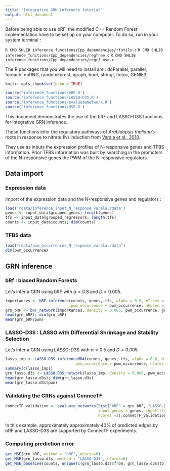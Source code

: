 ```yaml
---
title: "Integrative GRN inference tutorial"
output: html_document
---
```


Before being able to use bRF, the modified C++ Random Forest implementation have to be set up on your computer. To do so, run in your system terminal :

```R CMD SHLIB inference_functions/Cpp_dependencies/rfutils.c```
```R CMD SHLIB inference_functions/Cpp_dependencies/regTree.c```
```R CMD SHLIB inference_functions/Cpp_dependencies/regrf_mse.c```

The R packages that you will need to install are :
doParallel, parallel, foreach, doRNG, randomForest, igraph, boot, stringr, tictoc, GENIE3

```r
knitr::opts_chunk$set(echo = TRUE)

source('inference_functions/bRF.R')
source('inference_functions/LASSO-D3S.R')
source('inference_functions/evaluateNetwork.R')
source('inference_functions/MSE.R')
```

This document demonstrates the use of the bRF and LASSO-D3S functions for integrative GRN inference.

Those functions infer the regulatory pathways of *Arabidopsis thaliana*'s roots in response to nitrate (N) induction from [Varala et al., 2018](https://www.ncbi.nlm.nih.gov/geo/query/acc.cgi?acc=GSE97500).

They use as inputs the expression profiles of N-responsive genes and TFBS information. 
Prior TFBS information was built by searching in the promoters of the N-responsive genes the PWM of the N-responsive regulators. 

## Data import

### Expression data

Import of the expression data and the N-responsive genes and regulators :

```r
load('rdata/inference_input_N_response_varala.rdata')
genes <- input_data$grouped_genes; length(genes)
tfs <- input_data$grouped_regressors; length(tfs)
counts <- input_data$counts; dim(counts)
```

### TFBS data


```r
load("rdata/pwm_occurrences_N_response_varala.rdata")
dim(pwm_occurrence)
```

## GRN inference


### bRf : biased Random Forests

Let's infer a GRN using bRF with $\alpha=0.8$ and $D = 0.005$.

```r

importances <- bRF_inference(counts, genes, tfs, alpha = 0.8, nTrees = 1000,
                             pwm_occurrence = pwm_occurrence, nCores = 15)
grn_bRF <- bRF_network(importances, density = 0.005, pwm_occurrence, genes, tfs)
head(grn_bRF); dim(grn_bRF)
mean(grn_bRF$pwm)
```


### LASSO-D3S : LASSO with Differential Shrinkage and Stability Selection

Let's infer a GRN using LASSO-D3S with $\alpha=0.5$ and $D = 0.005$.

```r
lasso_imp <- LASSO.D3S_inferenceMDA(counts, genes, tfs, alpha = 0.8, N = 50,
                               pwm_occurrence = pwm_occurrence, nCores = 10)
summary(c(lasso_imp))
grn_lasso.d3s <- LASSO.D3S_network(lasso_imp, density = 0.005, pwm_occurrence, genes, tfs, decreasing = TRUE)
head(grn_lasso.d3s); dim(grn_lasso.d3s)
mean(grn_lasso.d3s$pwm)
```


### Validating the GRNs against ConnecTF

```r
connecTF_validation <- evaluate_networks(list("bRF" = grn_bRF, "LASSO-D3S" = grn_lasso.d3s), 
                                         input_genes = genes, input_tfs = tfs, 
                                         nCores =2);connecTF_validation
```

In this example, approximately approximately 40% of predicted edges by bRF and LASSO-D3S are supported by ConnecTF experiments.


### Computing prediction error

```r
get_MSE(grn_bRF, method = "bRF", nCores=6)
get_MSE(grn_lasso.d3s, method = "LASSO-D3S", nCores=6)
get_MSE_baseline(counts, unique(c(grn_lasso.d3s$from, grn_lasso.d3s$to)),nCores = 10)

```


